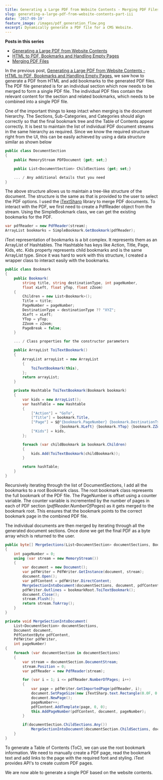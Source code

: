 ```yaml
---
title: Generating a Large PDF from Website Contents - Merging PDF Files
slug: generating-a-large-pdf-from-website-contents-part-iii
date: '2017-09-19'
feature_image: /images/pdf_generation_flow.png
excerpt: Dynamically generate a PDF file for a CMS Website.
---
```

**Posts in this series**

-   [Generating a Large PDF from Website Contents](/blog/generating-a-large-pdf-from-website-contents/)
-   [HTML to PDF, Bookmarks and Handling Empty Pages](/blog/generating-a-large-pdf-from-website-contents-part-ii/)
-   [Merging PDF Files](/blog/generating-a-large-pdf-from-website-contents-part-iii/)

In the previous post, [Generating a Large PDF from Website Contents - HTML to PDF, Bookmarks and Handling Empty Pages](/blog/generating-a-large-pdf-from-website-contents-part-ii/), we saw how to generate a PDF from HTML and add bookmarks to the generated PDF files. The PDF file generated is for an individual section which now needs to be merged to form a single PDF file. The individual PDF files contain the relevant content for the section and related bookmarks, which needs to be combined into a single PDF file.

One of the important things to keep intact when merging is the document hierarchy. The Sections, Sub-Categories, and Categories should align correctly so that the final bookmark tree and the Table of Contents appear correctly. It is best to maintain the list of individual PDF document streams in the same hierarchy as required. Since we know the required structure right from the UI, this can be easily achieved by using a data structure similar as shown below

```csharp
public class DocumentSection
{
    public MemoryStream PDFDocument {get; set;}

    public List<DocumentSection> ChildSections {get; set;}

    ... / Any additional details that you need
}

```

The above structure allows us to maintain a tree-like structure of the document. The structure is the same as that is provided to the user to select the PDF options. I used the [iTextSharp](https://www.nuget.org/packages/iTextSharp-LGPL/) library to merge PDF documents. To interact with the PDF, we first need to create a PdfReader object from the stream. Using the SimpleBookmark class, we can get the existing bookmarks for the PDF.

```csharp
var pdfReader = new PdfReader(stream);
ArrayList bookmarks = SimpleBookmark.GetBookmark(pdfReader);

```

iText representation of bookmarks is a bit complex. It represents them as an ArrayList of Hashtables. The Hashtable has keys like Action, Title, Page, Kids, etc. Kids property represents child bookmarks and is the same ArrayList type. Since it was hard to work with this structure, I created a wrapper class to interact easily with the bookmarks.

```csharp
public class Bookmark
{
    public Bookmark(
        string title, string destinationType, int pageNumber,
        float xLeft, float yTop, float zZoom)
    {
        Children = new List<Bookmark>();
        Title = title;
        PageNumber = pageNumber;
        DestinationType = destinationType ?? "XYZ";
        XLeft = xLeft;
        YTop = yTop;
        ZZoom = zZoom;
        PageBreak = false;
    }

    ... / Class properties for the constructor parameters

    public ArrayList ToiTextBookmark()
    {
        ArrayList arrayList = new ArrayList
        {
            ToiTextBookmark(this),
        };
        return arrayList;
    }

    private Hashtable ToiTextBookmark(Bookmark bookmark)
    {
        var kids = new ArrayList();
        var hashTable = new Hashtable
        {
            ["Action"] = "GoTo",
            ["Title"] = bookmark.Title,
            ["Page"] = $@"{bookmark.PageNumber} {bookmark.DestinationType}
                         {bookmark.XLeft} {bookmark.YTop} {bookmark.ZZoom}",
            ["Kids"] = kids,
        };

        foreach (var childBookmark in bookmark.Children)
        {
            kids.Add(ToiTextBookmark(childBookmark));
        }

        return hashTable;
    }
}

```

Recursively iterating through the list of DocumentSections, I add all the bookmarks to a root Bookmark class. The root bookmark class represents the full bookmark of the PDF file. The PageNumber is offset using a counter variable. The counter variable is incremented by the number of pages in each of PDF section (_pdfReader.NumberOfPages_) as it gets merged to the bookmark root. This ensures that the bookmark points to the correct bookmark page in the combined PDF file.

The individual documents are then merged by iterating through all the generated document sections. Once done we get the final PDF as a byte array which is returned to the user.

```csharp
public byte[] MergeSections(List<DocumentSection> documentSections, Bookmark bookmarkRoot)
{
    int pageNumber = 0;
    using (var stream = new MemoryStream())
    {
        var document = new Document();
        var pdfWriter = PdfWriter.GetInstance(document, stream);
        document.Open();
        var pdfContent = pdfWriter.DirectContent;
        MergeSectionIntoDocument(documentSections, document, pdfContent, pdfWriter, pageNumber);
        pdfWriter.Outlines = bookmarkRoot.ToiTextBookmark();
        document.Close();
        stream.Flush();
        return stream.ToArray();
    }
}

private void MergeSectionIntoDocument(
    List<DocumentSection> documentSections,
    Document document,
    PdfContentByte pdfContent,
    PdfWriter pdfWriter,
    int pageNumber)
{
    foreach (var documentSection in documentSections)
    {
        var stream = documentSection.DocumentStream;
        stream.Position = 0;
        var pdfReader = new PdfReader(stream);

        for (var i = 1; i <= pdfReader.NumberOfPages; i++)
        {
            var page = pdfWriter.GetImportedPage(pdfReader, i);
            document.SetPageSize(new iTextSharp.text.Rectangle(0.0F, 0.0F, page.Width, page.Height));
            document.NewPage();
            pageNumber++;
            pdfContent.AddTemplate(page, 0, 0);
            this.AddPageNumber(pdfContent, document, pageNumber);
        }

        if(documentSection.ChildSections.Any())
            MergeSectionIntoDocument(documentSection.ChildSections, document, pdfContent, pdfWriter, pageNumber);
    }
}

```

To generate a Table of Contents (ToC), we can use the root bookmark information. We need to manually create a PDF page, read the bookmark text and add links to the page with the required font and styling. iText provides API's to create custom PDF pages.

We are now able to generate a single PDF based on the website contents.
